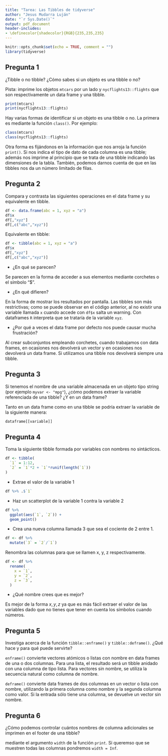 ```yaml
---
title: "Tarea: Las Tibbles de tidyverse"
author: "Jesus Mudarra Luján"
date: "`r Sys.Date()`"
output: pdf_document
header-includes:
- \definecolor{shadecolor}{RGB}{235,235,235}
---
```


```r
knitr::opts_chunk$set(echo = TRUE, comment = "")
library(tidyverse)
```

## Pregunta 1

¿Tibble o no tibble? ¿Cómo sabes si un objeto es una tibble o no?

Pista: imprime los objetos `mtcars` por un lado y `nycflights13::flights` que son respectivamente un data frame y una tibble.

```r
print(mtcars)
print(nycflights13::flights)
```

Hay varias formas de identificar si un objeto es una tibble o no. La primera es mediante la función `class()`. Por ejemplo:

```r
class(mtcars)
class(nycflights13::flights)
```

Otra forma es fijándonos en la información que nos arroja la función `print()`. Si nos indica el tipo de dato de cada columna es una tibble; además nos imprime al principio que se trata de una tibble indicando las dimensiones de la tabla. También, podemos darnos cuenta de que en las tibbles nos da un número limitado de filas.

## Pregunta 2

Compara y contrasta las siguientes operaciones en el data frame y su equivalente en tibble.

```r
df <- data.frame(abc = 1, xyz = "a")
df$x
df[,"xyz"]
df[,c("abc","xyz")]
```

Equivalente en tibble:

```r
df <- tibble(abc = 1, xyz = "a")
df$x
df[,"xyz"]
df[,c("abc","xyz")]
```

* ¿En qué se parecen?

Se parecen en la forma de acceder a sus elementos mediante corchetes o el símbolo "$".

* ¿En qué difieren?

En la forma de mostrar los resultados por pantalla. Las tibbles son más restrictivas; como se puede observar en el código anterior, al no existir una variable llamada `x` cuando accede con `df$x` salta un warning. Con dataframes `R` interpreta que se trataría de la variable `xyz`.

* ¿Por qué a veces el data frame por defecto nos puede causar mucha frustración?

Al crear subconjuntos empleando corchetes, cuando trabajamos con data frames, en ocasiones nos devolverá un vector y en ocasiones nos devolverá un data frame. Si utilizamos una tibble nos devolverá siempre una tibble.

## Pregunta 3

Si tenemos el nombre de una variable almacenada en un objeto tipo string (por ejemplo `myvar <- "mpg"`), ¿cómo podemos extraer la variable referenciada de una tibble? ¿Y en un data frame?

Tanto en un data frame como en una tibble se podría extraer la variable de la siguiente manera:

```r
dataframe[[variable]]
```

## Pregunta 4

Toma la siguiente tibble formada por variables con nombres no sintácticos.

```r
df <- tibble(
  `1` = 1:12,
  `2` = `1`*2 + `1`*runif(length(`1`))
)
```

* Extrae el valor de la variable 1

```r
df %>% .$`1`
```

* Haz un scatterplot de la variable 1 contra la variable 2

```r
df %>%
  ggplot(aes(`1`, `2`)) +
  geom_point()
```

* Crea una nueva columna llamada 3 que sea el cociente de 2 entre 1.

```r
df <- df %>%
  mutate(`3` = `2`/`1`)
```

Renombra las columnas para que se llamen x, y, z respectivamente.

```r
df <- df %>%
  rename(
    x = `1`,
    y = `2`,
    z = `3`,
  )
```

* ¿Qué nombre crees que es mejor?

Es mejor de la forma $x,y,z$ ya que es más fácil extraer el valor de las variables dado que no tienes que tener en cuenta los símbolos `` `` cuando números.

## Pregunta 5

Investiga acerca de la función `tibble::enframe()` y `tibble::deframe()`. ¿Qué hace y para qué puede servirte?

`enframe()` convierte vectores atómicos o listas con nombre en data frames de una o dos columnas. Para una lista, el resultado será un tibble anidado con una columna de tipo lista. Para vectores sin nombre, se utiliza la secuencia natural como columna de nombre.

`deframe()` convierte data frames de dos columnas en un vector o lista con nombre, utilizando la primera columna como nombre y la segunda columna como valor. Si la entrada sólo tiene una columna, se devuelve un vector sin nombre.

## Pregunta 6

¿Cómo podemos controlar cuántos nombres de columna adicionales se imprimen en el footer de una tibble?

mediante el argumento `width` de la función `print`. Si queremso que se muestren todas las columnas pondremos `width = Inf`.
